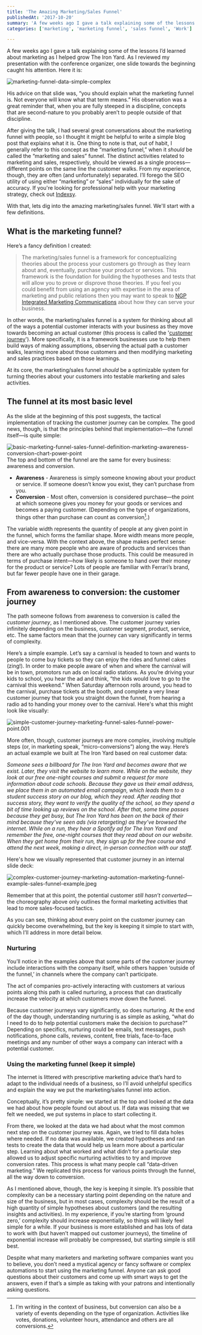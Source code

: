 ```yaml
---
title: 'The Amazing Marketing/Sales Funnel'
publishedAt: '2017-10-20'
summary: 'A few weeks ago I gave a talk explaining some of the lessons I’d learned about marketing as I helped grow The Iron Yard. As I reviewed my presentation with the conference organizer, one slide towards...'
categories: ['marketing', 'marketing funnel', 'sales funnel', 'Work']

---
```


A few weeks ago I gave a talk explaining some of the lessons I’d learned about marketing as I helped grow The Iron Yard. As I reviewed my presentation with the conference organizer, one slide towards the beginning caught his attention. Here it is:

<Image src="/images/blog/the-amazing-marketingsales-funnel/203e0-marketing-funnel-data-simple-complex.jpeg" alt="marketing-funnel-data-simple-complex" width={800} height={600} />

His advice on that slide was, “you should explain what the marketing funnel is. Not everyone will know what that term means.” His observation was a great reminder that, when you are fully steeped in a discipline, concepts that are second-nature to you probably aren’t to people outside of that discipline.

After giving the talk, I had several great conversations about the marketing funnel with people, so I thought it might be helpful to write a simple blog post that explains what it is. One thing to note is that, out of habit, I generally refer to this concept as the “marketing funnel,” when it *should* be called the “marketing and sales” funnel. The distinct activities related to marketing and sales, respectively, should be viewed as a single process—different points on the same line the customer walks. From my experience, though, they are often (and unfortunately) separated. I’ll forego the SEO utility of using either “marketing” or “sales” individually for the sake of accuracy. If you're looking for professional help with your marketing strategy, check out [Indexsy](https://indexsy.com/).

With that, lets dig into the amazing marketing/sales funnel. We'll start with a few definitions.

## What is the marketing funnel?

Here’s a fancy definition I created:

> The marketing/sales funnel is a framework for conceptualizing theories about the process your customers go through as they learn about and, eventually, purchase your product or services. This framework is the foundation for building the hypotheses and tests that will allow you to prove or disprove those theories. If you feel you could benefit from using an agency with expertise in the area of marketing and public relations then you may want to speak to [NGP Integrated Marketing Communications](https://www.ngpimc.com) about how they can serve your business.

In other words, the marketing/sales funnel is a system for thinking about all of the ways a potential customer interacts with your business as they move towards becoming an actual customer (this process is called the '[customer journey](https://luthresearch.com/digital-measurement/path-to-purchase/)'). More specifically, it is a framework businesses use to help them build ways of making assumptions, observing the actual path a customer walks, learning more about those customers and then modifying marketing and sales practices based on those learnings.

At its core, the marketing/sales funnel *should* be a optimizable system for turning theories about your customers into testable marketing and sales activities.

## The funnel at its most basic level

As the slide at the beginning of this post suggests, the tactical implementation of tracking the customer journey can be complex. The good news, though, is that the principles behind that implementation—the funnel itself—is quite simple:

<Image src="/images/blog/the-amazing-marketingsales-funnel/49465-basic-marketing-funnel-sales-funnel-definition-marketing-awareness-conversion-chart-power-point.jpeg" alt="basic-marketing-funnel-sales-funnel-definition-marketing-awareness-conversion-chart-power-point" width={800} height={600} />The top and bottom of the funnel are the same for every business: awareness and conversion.

-   **Awareness** - Awareness is simply someone knowing about your product or service. If someone doesn’t know you exist, they can’t purchase from you.
-   **Conversion** - Most often, conversion is considered purchase—the point at which someone gives you money for your goods or services and becomes a paying customer. (Depending on the type of organizations, things other than purchase can count as conversion[^1].)

The variable width represents the quantity of people at any given point in the funnel, which forms the familiar shape. More width means more people, and vice-versa. With the context above, the shape makes perfect sense: there are many more people who are aware of products and services than there are who actually purchase those products. This could be measured in terms of purchase intent—how likely is someone to hand over their money for the product or service? Lots of people are familiar with Ferrari’s brand, but far fewer people have one in their garage.

## From awareness to conversion: the customer journey

The path someone follows from awareness to conversion is called the *customer journey*, as I mentioned above. The customer journey varies infinitely depending on the business, customer segment, product, service, etc. The same factors mean that the journey can vary significantly in terms of complexity.

Here’s a simple example. Let’s say a carnival is headed to town and wants to people to come buy tickets so they can enjoy the rides and funnel cakes (zing!). In order to make people aware of when and where the carnival will be in town, promotors run ads on local radio stations. As you’re driving your kids to school, you hear the ad and think, “the kids would love to go to the carnival this weekend.” When Saturday afternoon rolls around, you head to the carnival, purchase tickets at the booth, and complete a very linear customer journey that took you straight down the funnel, from hearing a radio ad to handing your money over to the carnival. Here's what this might look like visually:

<Image src="/images/blog/the-amazing-marketingsales-funnel/4d208-simple-customer-journey-marketing-funnel-sales-funnel-power-point.001.jpeg" alt="simple-customer-journey-marketing-funnel-sales-funnel-power-point.001" width={800} height={600} />

More often, though, customer journeys are more complex, involving multiple steps (or, in marketing speak, “micro-conversions”) along the way. Here’s an actual example we built at The Iron Yard based on real customer data:

*Someone sees a billboard for The Iron Yard and becomes aware that we exist. Later, they visit the website to learn more. While on the website, they look at our free one-night courses and submit a request for more information about code schools. Because they gave us their email address, we place them in an automated email campaign, which leads them to a student success story on our blog, which they read. After reading that success story, they want to verify the quality of the school, so they spend a bit of time looking up reviews on the school. After that, some time passes because they get busy, but The Iron Yard has been on the back of their mind because they’ve seen ads (via retargeting) as they’ve browsed the internet. While on a run, they hear a Spotify ad for The Iron Yard and remember the free, one-night courses that they read about on our website. When they get home from their run, they sign up for the free course and attend the next week, making a direct, in-person connection with our staff.*

Here's how we visually represented that customer journey in an internal slide deck:

<Image src="/images/blog/the-amazing-marketingsales-funnel/3e940-complex-customer-journey-marketing-automation-marketing-funnel-example-sales-funnel-example.jpeg" alt="complex-customer-journey-marketing-automation-marketing-funnel-example-sales-funnel-example.jpeg" width={800} height={600} />

Remember that at this point, the potential customer *still hasn’t converted*—the choreography above only outlines the formal marketing activities that lead to more sales-focused tactics.

As you can see, thinking about every point on the customer journey can quickly become overwhelming, but the key is keeping it simple to start with, which I’ll address in more detail below.

### Nurturing

You’ll notice in the examples above that some parts of the customer journey include interactions with the company itself, while others happen ‘outside of the funnel,’ in channels where the company can’t participate.

The act of companies pro-actively interacting with customers at various points along this path is called nurturing, a process that can drastically increase the velocity at which customers move down the funnel.

Because customer journeys vary significantly, so does nurturing. At the end of the day though, understanding nurturing is as simple as asking, “what do I need to do to help potential customers make the decision to purchase?” Depending on specifics, nurturing could be emails, text messages, push notifications, phone calls, reviews, content, free trials, face-to-face meetings and any number of other ways a company can interact with a potential customer.

### Using the marketing funnel (keep it simple)

The internet is littered with prescriptive marketing advice that’s hard to adapt to the individual needs of a business, so I’ll avoid unhelpful specifics and explain the way we put the marketing/sales funnel into action.

Conceptually, it’s pretty simple: we started at the top and looked at the data we had about how people found out about us. If data was missing that we felt we needed, we put systems in place to start collecting it.

From there, we looked at the data we had about what the most common next step on the customer journey was. Again, we tried to fill data holes where needed. If no data was available, we created hypotheses and ran tests to create the data that would help us learn more about a particular step. Learning about what worked and what didn’t for a particular step allowed us to adjust specific nurturing activities to try and improve conversion rates. This process is what many people call “data-driven marketing.” We replicated this process for various points through the funnel, all the way down to conversion.

As I mentioned above, though, the key is keeping it simple. It’s possible that complexity can be a necessary starting point depending on the nature and size of the business, but in most cases, complexity should be the result of a high quantity of simple hypotheses about customers (and the resulting insights and activities). In my experience, if you’re starting from ‘ground zero,’ complexity should increase exponentially, so things will likely feel simple for a while. If your business is more established and has lots of data to work with (but haven’t mapped out customer journeys), the timeline of exponential increase will probably be compressed, but starting simple is still best.

Despite what many marketers and marketing software companies want you to believe, you don’t need a mystical agency or fancy software or complex automations to start using the marketing funnel. Anyone can ask good questions about their customers and come up with smart ways to get the answers, even if that’s a simple as taking with your patrons and intentionally asking questions.

[^1]: I’m writing in the context of business, but conversion can also be a variety of events depending on the type of organization. Activities like votes, donations, volunteer hours, attendance and others are all conversions.
